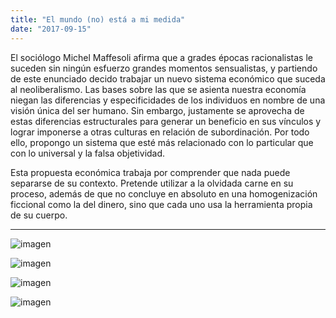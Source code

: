 ```yaml
---
title: "El mundo (no) está a mi medida"
date: "2017-09-15"
---
```


El sociólogo Michel Maffesoli afirma que a grades épocas racionalistas le suceden sin ningún esfuerzo grandes momentos sensualistas, y partiendo de este enunciado decido trabajar un nuevo sistema económico que suceda al neoliberalismo. Las bases sobre las que se asienta nuestra economía niegan las diferencias y especificidades de los individuos en nombre de una visión única del ser humano. Sin embargo, justamente se aprovecha de estas diferencias estructurales para generar un beneficio en sus vínculos y lograr imponerse a otras culturas en relación de subordinación. Por todo ello, propongo un sistema que esté más relacionado con lo particular que con lo universal y la falsa objetividad.

Esta propuesta económica trabaja por comprender que nada puede separarse de su contexto. Pretende utilizar a la olvidada carne en su proceso, además de que no concluye en absoluto en una homogenización ficcional como la del dinero, sino que cada uno usa la herramienta propia de su cuerpo. 

---

![imagen](./imagenes/el-mundo-no-esta-a-mi-medida-01.jpg)

![imagen](./imagenes/el-mundo-no-esta-a-mi-medida-02.jpg)

![imagen](./imagenes/el-mundo-no-esta-a-mi-medida-03.jpg)

![imagen](./imagenes/el-mundo-no-esta-a-mi-medida-04.jpg)
